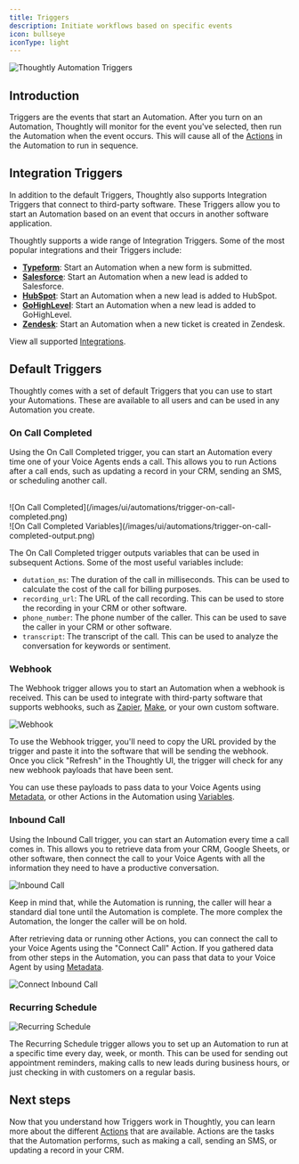 ```yaml
---
title: Triggers
description: Initiate workflows based on specific events
icon: bullseye
iconType: light
---
```


![Thoughtly Automation Triggers](/images/ui/automations/triggers.png)

## Introduction

Triggers are the events that start an Automation. After you turn on an Automation, Thoughtly will monitor for the event you've selected, then run the Automation when the event occurs. This will cause all of the [Actions](/build/automations/actions) in the Automation to run in sequence.

## Integration Triggers

In addition to the default Triggers, Thoughtly also supports Integration Triggers that connect to third-party software. These Triggers allow you to start an Automation based on an event that occurs in another software application.

Thoughtly supports a wide range of Integration Triggers. Some of the most popular integrations and their Triggers include:

- [**Typeform**](/integrations/productivity/typeform): Start an Automation when a new form is submitted.
- [**Salesforce**](/integrations/crm/salesforce): Start an Automation when a new lead is added to Salesforce.
- [**HubSpot**](/integrations/crm/hubspot): Start an Automation when a new lead is added to HubSpot.
- [**GoHighLevel**](/integrations/crm/highlevel): Start an Automation when a new lead is added to GoHighLevel.
- [**Zendesk**](/integrations/ticketing/zendesk): Start an Automation when a new ticket is created in Zendesk.

View all supported [Integrations](/integrations).

## Default Triggers

Thoughtly comes with a set of default Triggers that you can use to start your Automations. These are available to all users and can be used in any Automation you create.

### On Call Completed

Using the On Call Completed trigger, you can start an Automation every time one of your Voice Agents ends a call. This allows you to run Actions after a call ends, such as updating a record in your CRM, sending an SMS, or scheduling another call.

<CardGroup cols={2}>
	<Card title="Trigger">
		<br/>	
		![On Call Completed](/images/ui/automations/trigger-on-call-completed.png)
	</Card>
	<Card title="Outputs">
		<br/>
		![On Call Completed Variables](/images/ui/automations/trigger-on-call-completed-output.png)
	</Card>
</CardGroup>

The On Call Completed trigger outputs variables that can be used in subsequent Actions. Some of the most useful variables include:

- `dutation_ms`: The duration of the call in milliseconds. This can be used to calculate the cost of the call for billing purposes.
- `recording_url`: The URL of the call recording. This can be used to store the recording in your CRM or other software.
- `phone_number`: The phone number of the caller. This can be used to save the caller in your CRM or other software.
- `transcript`: The transcript of the call. This can be used to analyze the conversation for keywords or sentiment.

### Webhook

The Webhook trigger allows you to start an Automation when a webhook is received. This can be used to integrate with third-party software that supports webhooks, such as [Zapier](/integrations/automations/zapier), [Make](/integrations/automations/make), or your own custom software.

![Webhook](/images/ui/automations/trigger-webhook.png)

To use the Webhook trigger, you'll need to copy the URL provided by the trigger and paste it into the software that will be sending the webhook. Once you click "Refresh" in the Thoughtly UI, the trigger will check for any new webhook payloads that have been sent.

You can use these payloads to pass data to your Voice Agents using [Metadata](/build/agent-builder/variables#metadata), or other Actions in the Automation using [Variables](/build/automations/overview#variables).

### Inbound Call

Using the Inbound Call trigger, you can start an Automation every time a call comes in. This allows you to retrieve data from your CRM, Google Sheets, or other software, then connect the call to your Voice Agents with all the information they need to have a productive conversation.

![Inbound Call](/images/ui/automations/trigger-inbound-call.png)

Keep in mind that, while the Automation is running, the caller will hear a standard dial tone until the Automation is complete. The more complex the Automation, the longer the caller will be on hold.

After retrieving data or running other Actions, you can connect the call to your Voice Agents using the "Connect Call" Action. If you gathered data from other steps in the Automation, you can pass that data to your Voice Agent by using [Metadata](/build/agent-builder/variables#metadata).

![Connect Inbound Call](/images/ui/automations/connect-inbound-call.png)

### Recurring Schedule

![Recurring Schedule](/images/ui/automations/trigger-recurring-schedule.png)

The Recurring Schedule trigger allows you to set up an Automation to run at a specific time every day, week, or month. This can be used for sending out appointment reminders, making calls to new leads during business hours, or just checking in with customers on a regular basis.

## Next steps

Now that you understand how Triggers work in Thoughtly, you can learn more about the different [Actions](/build/automations/actions) that are available. Actions are the tasks that the Automation performs, such as making a call, sending an SMS, or updating a record in your CRM.


<NextSection
	title="Actions"
	icon="plug"
	href="/build/automations/actions"
	description="Learn more about the different Actions available in Thoughtly ->"
/>
